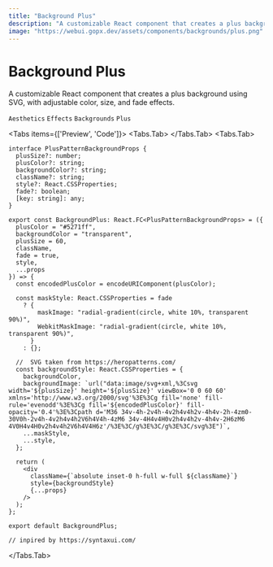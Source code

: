 ```yaml
---
title: "Background Plus"
description: "A customizable React component that creates a plus background using SVG, with adjustable color, size, and fade effects."
image: "https://webui.gopx.dev/assets/components/backgrounds/plus.png"
---
```


# Background Plus

<p className="component-description">A customizable React component that creates a plus background using SVG, with adjustable color, size, and fade effects.</p>

`Aesthetics` `Effects` `Backgrounds` `Plus`



<Tabs items={['Preview', 'Code']}>
  <Tabs.Tab>
<Showcase>
    <BackgroundPlus className="absolute inset-0" />
</Showcase>
  </Tabs.Tab>
  <Tabs.Tab>
```tsx filename="plus.tsx" showLineNumbers
interface PlusPatternBackgroundProps {
  plusSize?: number;
  plusColor?: string;
  backgroundColor?: string;
  className?: string;
  style?: React.CSSProperties;
  fade?: boolean;
  [key: string]: any;
}

export const BackgroundPlus: React.FC<PlusPatternBackgroundProps> = ({
  plusColor = "#5271ff",
  backgroundColor = "transparent",
  plusSize = 60,
  className,
  fade = true,
  style,
  ...props
}) => {
  const encodedPlusColor = encodeURIComponent(plusColor);

  const maskStyle: React.CSSProperties = fade
    ? {
        maskImage: "radial-gradient(circle, white 10%, transparent 90%)",
        WebkitMaskImage: "radial-gradient(circle, white 10%, transparent 90%)",
      }
    : {};

  //  SVG taken from https://heropatterns.com/
  const backgroundStyle: React.CSSProperties = {
    backgroundColor,
    backgroundImage: `url("data:image/svg+xml,%3Csvg width='${plusSize}' height='${plusSize}' viewBox='0 0 60 60' xmlns='http://www.w3.org/2000/svg'%3E%3Cg fill='none' fill-rule='evenodd'%3E%3Cg fill='${encodedPlusColor}' fill-opacity='0.4'%3E%3Cpath d='M36 34v-4h-2v4h-4v2h4v4h2v-4h4v-2h-4zm0-30V0h-2v4h-4v2h4v4h2V6h4V4h-4zM6 34v-4H4v4H0v2h4v4h2v-4h4v-2H6zM6 4V0H4v4H0v2h4v4h2V6h4V4H6z'/%3E%3C/g%3E%3C/g%3E%3C/svg%3E")`,
    ...maskStyle,
    ...style,
  };

  return (
    <div
      className={`absolute inset-0 h-full w-full ${className}`}
      style={backgroundStyle}
      {...props}
    />
  );
};

export default BackgroundPlus;

// inpired by https://syntaxui.com/
```
  </Tabs.Tab>
</Tabs>


